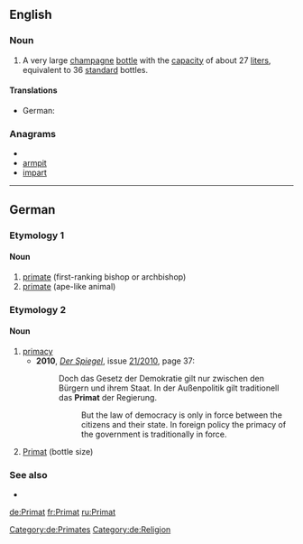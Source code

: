{{also|primat}}
==English==

===Noun===
{{en-noun}}

# A very large [[champagne]] [[bottle]] with the [[capacity]] of about 27 [[liter]]s, equivalent to 36 [[standard]] bottles.

====Translations====
* German: {{t+|de|Primat}}

===Anagrams===
* {{alphagram|aimprt}}
* [[armpit#English|armpit]]
* [[impart#English|impart]]

----

==German==

===Etymology 1===

====Noun====
{{de-noun|g=m|gen=Primaten|pl=Primaten}}

# [[primate]] (first-ranking bishop or archbishop)
# [[primate]] (ape-like animal)

===Etymology 2===

====Noun====
{{de-noun|g1=n|g2=m|gen1=Primats|gen2=Primates|pl=Primate}}

# [[primacy]]
#* '''2010''', ''[[w:Der Spiegel|Der Spiegel]]'', issue [http://www.spiegel.de/spiegel/print/index-2010-21.html 21/2010], page 37:
#*: Doch das Gesetz der Demokratie gilt nur zwischen den Bürgern und ihrem Staat. In der Außenpolitik gilt traditionell das '''Primat''' der Regierung.
#*:: But the law of democracy is only in force between the citizens and their state. In foreign policy the primacy of the government is traditionally in force.
# [[#English|Primat]] (bottle size)

===See also===
* {{pedialite|lang=de}}

[[Category:de:Primates]]
[[Category:de:Religion]]

[[de:Primat]]
[[fr:Primat]]
[[ru:Primat]]